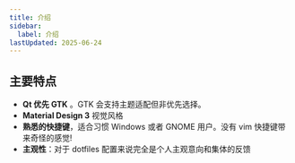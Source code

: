 ```yaml
---
title: 介绍
sidebar:
  label: 介绍
lastUpdated: 2025-06-24
---
```


## 主要特点

- **Qt 优先 GTK** 。GTK 会支持主题适配但非优先选择。
- **Material Design 3** 视觉风格
- **熟悉的快捷键**，适合习惯 Windows 或者 GNOME 用户。没有 vim 快捷键带来奇怪的感觉!
- **主观性**：对于 dotfiles 配置来说完全是个人主观意向和集体的反馈